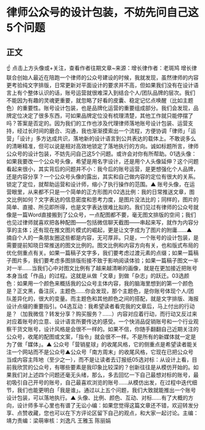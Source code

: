 # 律师公众号的设计包装，不妨先问自己这5个问题
## 正文
☝ 点击上方头像或+关注，查看作者往期文章~来源：增长律作者：老斑鸠 增长律联合创始人最近在陪跑一个律师的公众号建设的时候，我就发现，虽然律师的内容更考验纯文字排版，日常更新对平面设计的要求并不高，但如果我们没有在设计语言上有个整体认识的话，账号运营就很难深入到结合个人/团队品牌的层次。我们不能因为有趣的灵魂更重要，就忽略了好看的皮囊、稳定记忆点唤醒（比如主题色）的重要性。账号设计包装，也是品牌化运营的重要组成部分。我们会发现，品牌定位决定了很多东西，可如果品牌定位没有梳理清楚，其他工作就只能停摆了吗？答案是否定的。因为我们的工作也涉及代理律师落地账号设计包装、运营支持，经过长时间的磨合、沟通，我也渐渐摸索出一个流程，方便协调「律师」「运营」「设计」多方达成共识，落地新的设计语言到公共表达的载体上。不敢说多么的清晰精准，但可以说是相对高效地锁定了落地执行的方向。诚如标题所言，律师公众号的设计包装，不妨先问自己这5个问题。或许会对你有所帮助。01选头像：如果我要改一个公众号头像，希望是用名字设计，还是用个人头像延伸？这个问题看起来很小，其实背后的问题并不小：我今后的账号运营，是更想强化个人品牌，还是内容分享？一个公众号头像的露出，其实和自己做内容的定位有很大的关系。锁定了定位，就帮助运营和设计师，缩小了执行操作的范围。▲ 账号头像，在运营眼里，从来都不只是一个简单的正方形图片02选比例：我的日常推送文章，图文比例如何？文字表达的信息密度和思考力度，是图片没法比的；同样的，图片的简单、直接、所见即所得，也是文字表达很难比拟的。我们见过有律师的公众号就像是一篇Word直接搬到了公众号，一点配图都不要，毫无图文排版的空间；我们也见过律师就喜欢把各种配图——包括微信聊天截图——串起来写，就作为内容分享的主体；还有现在推文图片模式的崛起，更是让文字成为了图片的附庸……▲ 摘自个人的一条朋友圈这些都是内容，无可厚非。只是，一个账号的设计包装，是需要提前知晓日常推送的图文比例的。图文比例和内容方向有关，也和版式布局的优化侧重点有关。如果一篇稿子文字多，我们要考虑过渡元素的点缀；如果一篇稿子图片多，我们要考虑多图排版衔接不致于影响阅读体验；如果一篇稿子图文一半对一半……当我们心中对图文比例有了越来越清晰的画像，就是在更加接近把账号本身当成「作品」的过程。这就是从做「文章」到做「杂志」的跃迁。03选颜色：如果用一个颜色来概括我的公众号主体内容，我的脑海里想到的第一个颜色是？正文黑，备注灰，主题色……你会发现，那个主题色，是你账号体现个人/团队差异化的，很大的变量。而主题色和其他颜色之间的搭配，就是文字排版、海报设计点缀的重要指引。04选互动：我希望读者看完我的文章后，马上付出的行动是？（加我微信？转发分享？购买服务？……）内容对应着行动，而行动又反过来对应着账号的立意、设计语言所要传达的感受。一个快消品促销账号和一个行业观察干货文账号，设计风格是会很不一样的。如果不信，你随手翻翻自己近期关注的公众号，收尾的配图或文案，「指令」就会很不一样。不是所有的新媒体就一定是为了做「媒体」。▲ 公众号「营销星球」的收尾风格，它的侧重点是希望读者能关注一个网站而不是公众号▲公众号「南方周末」的收尾风格，它现在已把公众号当成内容主阵地（至少之一），而不是让读者去订报纸05选对标：从设计上看，目前我欣赏的公众号，有哪些要素是我印象比较深的？创新往往是从模仿开始的。如果我们对上述四个问题还毫无头绪，那么，多去回忆一下自己最想对标的账号，最初吸引自己开号的账号，自己最喜欢浏览的账号……从模仿出发，在过程中迭代细节，我们也能更明白「我是谁」。通过以上五个问题，我们大致就能推出一个账号设计包装，可以落地执行。▲ 头像、比例、颜色、互动、对标……有了大概的方向，设计师多半心里也有谱了无讼小编：如果您觉得这篇文章还不错，欢迎转发分享、点赞收藏，您也可以在下方评论区留下自己的观点，和大家一起讨论。主编：靖力责编：梁萌审核：刘逸凡 王雅玉 陈丽娟